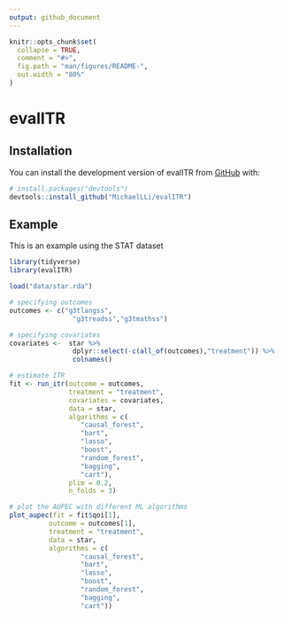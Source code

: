```yaml
---
output: github_document
---
```


<!-- README.md is generated from README.Rmd. Please edit that file -->

```r
knitr::opts_chunk$set(
  collapse = TRUE,
  comment = "#>",
  fig.path = "man/figures/README-",
  out.width = "80%"
)
```

# evalITR

<!-- badges: start -->
<!-- badges: end -->


## Installation

You can install the development version of evalITR from [GitHub](https://github.com/) with:

``` r
# install.packages("devtools")
devtools::install_github("MichaelLLi/evalITR")

```

## Example

This is an example using the STAT dataset

```r
library(tidyverse)
library(evalITR)

load("data/star.rda")

# specifying outcomes
outcomes <- c("g3tlangss",
                "g3treadss","g3tmathss")

# specifying covariates
covariates <-  star %>% 
                dplyr::select(-c(all_of(outcomes),"treatment")) %>% 
                colnames()

# estimate ITR 
fit <- run_itr(outcome = outcomes,
               treatment = "treatment",
               covariates = covariates,
               data = star,
               algorithms = c(
                  "causal_forest", 
                  "bart",
                  "lasso",
                  "boost", 
                  "random_forest",
                  "bagging",
                  "cart"),
               plim = 0.2,
               n_folds = 3)
```


```r
# plot the AUPEC with different ML algorithms
plot_aupec(fit = fit$qoi[1], 
          outcome = outcomes[1],
          treatment = "treatment",
          data = star, 
          algorithms = c(
                  "causal_forest",
                  "bart",
                  "lasso",
                  "boost", 
                  "random_forest",
                  "bagging", 
                  "cart"))
```
